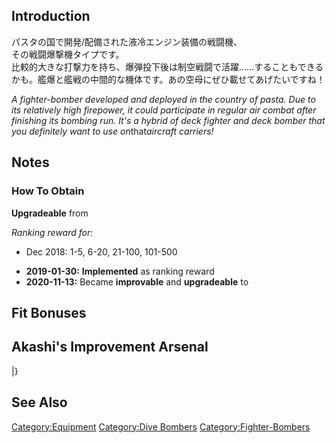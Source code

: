 {{EquipmentInfo|316}}

==Introduction==
パスタの国で開発/配備された液冷エンジン装備の戦闘機、<br>
その戦闘爆撃機タイプです。<br>
比較的大きな打撃力を持ち、爆弾投下後は制空戦闘で活躍……することもできるかも。艦爆と艦戦の中間的な機体です。あの空母にぜひ載せてあげたいですね！

''A fighter-bomber developed and deployed in the country of pasta. Due to its relatively high firepower, it could participate in regular air combat after finishing its bombing run. It's a hybrid of deck fighter and deck bomber that you definitely want to use on ''that'' aircraft carriers!''

==Notes==
<div class="mw-collapsible"><h3>How To Obtain</h3>
<div class="mw-collapsible-content">
'''Upgradeable''' from {{Equipment/Link|Re.2001 OR Kai}}

''Ranking reward for:''
* Dec 2018: 1-5, 6-20, 21-100, 101-500

</div></div>


<div class="mw-collapsible><h3>Updates History</h3>
<div class="mw-collapsible-content>
* '''2019-01-30:''' '''Implemented''' as ranking reward
* '''2020-11-13:''' Became '''improvable''' and '''upgradeable''' to {{Equipment/Link|Re.2005 Kai}}
</div></div>

==Fit Bonuses==
{{:Re.2001 CB Kai/Bonuses}}

==Akashi's Improvement Arsenal==
{{AkashiWorkshop}}
{{AkashiWorkshopLine
|Name={{PAGENAME}}
|ItemType=RedPlane
|Fuel=170
|Ammo=220
|Steel=10
|Baux=380
|Mats0-5=7/9
|Mats6-9=8/10
|Mats10=30/50
|Screws0-5=3/4
|Screws6-9=4/7
|Screws10=9/17
|EquipConsume0-5=1x{{RedPlane|Suisei}}
|EquipConsume6-9=1x{{RedPlane|Suisei Model 12A}}
|EquipConsume10=1x{{Interceptor Fighter2|Spitfire Mk.V}}<br>3x{{AvMat}}<br>1x{{SCM}}
|Sun=✓
|Fri=✓
|Sat=✓
|2ndShip=[[Aquila]]
|Notes=Upgrades to [[Re. 2005 Kai]].
}}
|}

==See Also==

{{Equipmentlist}}
[[Category:Equipment]]
[[Category:Dive Bombers]]
[[Category:Fighter-Bombers]]